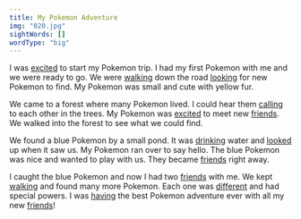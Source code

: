 ```yaml
---
title: My Pokemon Adventure
img: "020.jpg"
sightWords: []
wordType: "big"
---
```


I was <u>excited</u> to start my Pokemon trip. I had my first Pokemon with me and we were ready to go. We were <u>walking</u> down the road <u>looking</u> for new Pokemon to find. My Pokemon was small and cute with yellow fur.

We came to a forest where many Pokemon lived. I could hear them <u>calling</u> to each other in the trees. My Pokemon was <u>excited</u> to meet new <u>friends</u>. We walked into the forest to see what we could find.

We found a blue Pokemon by a small pond. It was <u>drinking</u> water and <u>looked</u> up when it saw us. My Pokemon ran over to say hello. The blue Pokemon was nice and wanted to play with us. They became <u>friends</u> right away.

I caught the blue Pokemon and now I had two <u>friends</u> with me. We kept <u>walking</u> and found many more Pokemon. Each one was <u>different</u> and had special powers. I was <u>having</u> the best Pokemon adventure ever with all my new <u>friends</u>!